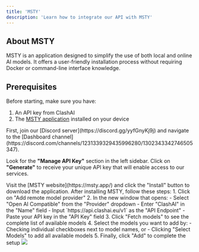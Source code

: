 ```yaml
---
title: 'MSTY'
description: 'Learn how to integrate our API with MSTY'
---
```


## About MSTY
MSTY is an application designed to simplify the use of both local and online AI models. It offers a user-friendly installation process without requiring Docker or command-line interface knowledge.

## Prerequisites
Before starting, make sure you have:
1. An API key from ClashAI
2. The [MSTY application](https://msty.app/) installed on your device

<Steps>
  <Step title="Get API key">
  First, join our [Discord server](https://discord.gg/yyfGnyKj9j) and navigate to the [Dashboard channel](https://discord.com/channels/1231339329435996280/1302343342746505347).

  Look for the **"Manage API Key"** section in the left sidebar. Click on **"Generate"** to receive your unique API key that will enable access to our services.
  </Step>

  <Step title="Install MSTY">
  Visit the [MSTY website](https://msty.app/) and click the "Install" button to download the application.
  </Step>

  <Step title="Setting up MSTY">
  After installing MSTY, follow these steps:
  1. Click on "Add remote model provider"
  2. In the new window that opens:
     - Select "Open AI Compatible" from the "Provider" dropdown
     - Enter "ClashAI" in the "Name" field
     - Input `https://api.clashai.eu/v1` as the "API Endpoint"
     - Paste your API key in the "API Key" field
  3. Click "Fetch models" to see the complete list of available models
  4. Select the models you want to add by:
     - Checking individual checkboxes next to model names, or
     - Clicking "Select Models" to add all available models
  5. Finally, click "Add" to complete the setup
    <img src="/images/msty.png" />
  </Step>
</Steps>